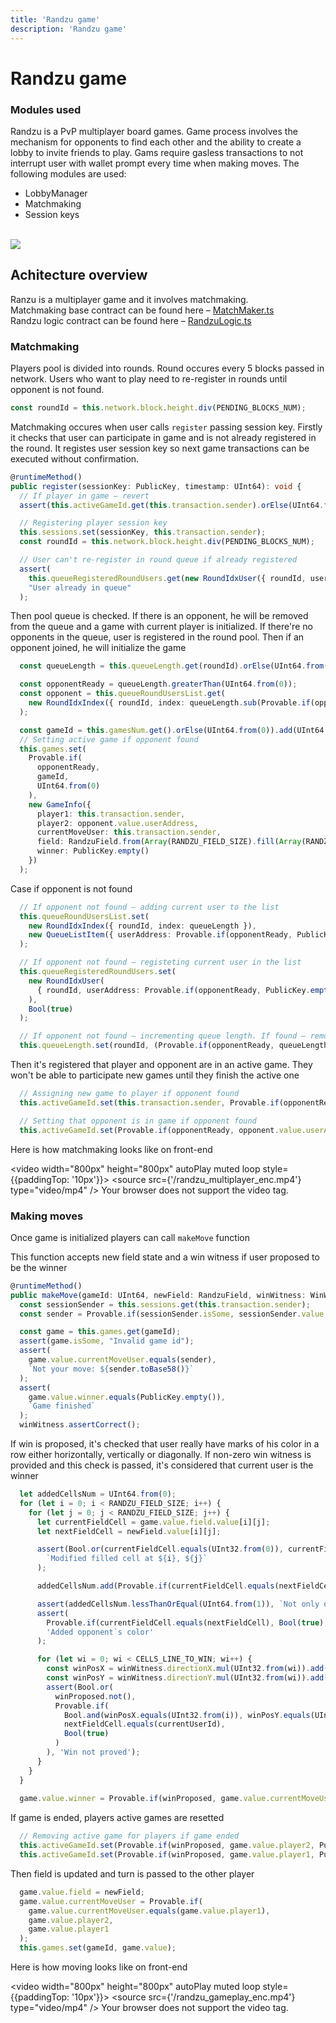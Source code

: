 ```yaml
---
title: 'Randzu game'
description: 'Randzu game'
---
```



# Randzu game

### Modules used
Randzu is a PvP multiplayer board games.
Game process involves the mechanism for opponents to find each other and the ability to create a lobby to invite friends to play.
Gams require gasless transactions to not interrupt user with wallet prompt every time when making moves.
The following modules are used:
- LobbyManager
- Matchmaking
- Session keys

<br/>
<Image src="/zknoid_for_developers/games_architecture/randzu_checkers_modules.jpeg" width={1280} height={720}/>


## Achitecture overview

Ranzu is a multiplayer game and it involves matchmaking.<br />
Matchmaking base contract can be found here – [MatchMaker.ts](https://github.com/ZkNoid/zknoid/blob/develop/packages/chain/src/engine/MatchMaker.ts)<br />
Randzu logic contract can be found here – [RandzuLogic.ts](https://github.com/ZkNoid/zknoid/blob/develop/packages/chain/src/randzu/RandzuLogic.ts)

### Matchmaking

Players pool is divided into rounds. Round occures every 5 blocks passed in network. 
Users who want to play need to re-register in rounds until opponent is not found. 

```typescript
const roundId = this.network.block.height.div(PENDING_BLOCKS_NUM);
```

Matchmaking occures when user calls `register` passing session key. 
Firstly it checks that user can participate in game and is not already registered in the round.
It registes user session key so next game transactions can be executed without confirmation.

```typescript
@runtimeMethod()
public register(sessionKey: PublicKey, timestamp: UInt64): void {
  // If player in game – revert
  assert(this.activeGameId.get(this.transaction.sender).orElse(UInt64.from(0)).equals(UInt64.from(0)), "Player already in game");

  // Registering player session key
  this.sessions.set(sessionKey, this.transaction.sender);
  const roundId = this.network.block.height.div(PENDING_BLOCKS_NUM);

  // User can't re-register in round queue if already registered
  assert(
    this.queueRegisteredRoundUsers.get(new RoundIdxUser({ roundId, userAddress: this.transaction.sender })).isSome.not(),
    "User already in queue"
  );
```

Then pool queue is checked. If there is an opponent, he will be removed from the queue and a game with current player is initialized.
If there're no opponents in the queue, user is registered in the round pool. Then if an opponent joined, he will initialize the game

```typescript
  const queueLength = this.queueLength.get(roundId).orElse(UInt64.from(0));

  const opponentReady = queueLength.greaterThan(UInt64.from(0));
  const opponent = this.queueRoundUsersList.get(
    new RoundIdxIndex({ roundId, index: queueLength.sub(Provable.if(opponentReady, UInt64.from(1), UInt64.from(0))) })
  );

  const gameId = this.gamesNum.get().orElse(UInt64.from(0)).add(UInt64.from(1));
  // Setting active game if opponent found
  this.games.set(
    Provable.if(
      opponentReady,
      gameId,
      UInt64.from(0)
    ),
    new GameInfo({
      player1: this.transaction.sender,
      player2: opponent.value.userAddress,
      currentMoveUser: this.transaction.sender,
      field: RandzuField.from(Array(RANDZU_FIELD_SIZE).fill(Array(RANDZU_FIELD_SIZE).fill(0))),
      winner: PublicKey.empty()
    })
  );
```

Case if opponent is not found

```typescript
  // If opponent not found – adding current user to the list
  this.queueRoundUsersList.set(
    new RoundIdxIndex({ roundId, index: queueLength }),
    new QueueListItem({ userAddress: Provable.if(opponentReady, PublicKey.empty(), this.transaction.sender), registrationTimestamp: timestamp })
  );

  // If opponent not found – registeting current user in the list
  this.queueRegisteredRoundUsers.set(
    new RoundIdxUser(
      { roundId, userAddress: Provable.if(opponentReady, PublicKey.empty(), this.transaction.sender) }
    ),
    Bool(true)
  );

  // If opponent not found – incrementing queue length. If found – removing opponent by length decreasing 
  this.queueLength.set(roundId, (Provable.if(opponentReady, queueLength.sub(Provable.if(opponentReady, UInt64.from(1), UInt64.from(0))), queueLength.add(1))));
```

Then it's registered that player and opponent are in an active game. They won't be able to participate new games until they finish the active one

```typescript
  // Assigning new game to player if opponent found
  this.activeGameId.set(this.transaction.sender, Provable.if(opponentReady, gameId, UInt64.from(0)));

  // Setting that opponent is in game if opponent found
  this.activeGameId.set(Provable.if(opponentReady, opponent.value.userAddress, PublicKey.empty()), gameId);
```

Here is how matchmaking looks like on front-end

<video width="800px" height="800px" autoPlay muted loop style={{paddingTop: '10px'}}>
  <source src={'/randzu_multiplayer_enc.mp4'} type="video/mp4" />
    Your browser does not support the video tag.
</video>


### Making moves

Once game is initialized players can call `makeMove` function 

This function accepts new field state and a win witness if user proposed to be the winner

```typescript
@runtimeMethod()
public makeMove(gameId: UInt64, newField: RandzuField, winWitness: WinWitness): void {
  const sessionSender = this.sessions.get(this.transaction.sender);
  const sender = Provable.if(sessionSender.isSome, sessionSender.value, this.transaction.sender);

  const game = this.games.get(gameId);
  assert(game.isSome, "Invalid game id");
  assert(
    game.value.currentMoveUser.equals(sender),
    `Not your move: ${sender.toBase58()}`
  );
  assert(
    game.value.winner.equals(PublicKey.empty()),
    `Game finished`
  );
  winWitness.assertCorrect();
```

If win is proposed, it's checked that user really have marks of his color in a row either horizontally, vertically or diagonally.
If non-zero win witness is provided and this check is passed, it's considered that current user is the winner

```typescript
  let addedCellsNum = UInt64.from(0);
  for (let i = 0; i < RANDZU_FIELD_SIZE; i++) {
    for (let j = 0; j < RANDZU_FIELD_SIZE; j++) {
      let currentFieldCell = game.value.field.value[i][j];
      let nextFieldCell = newField.value[i][j];

      assert(Bool.or(currentFieldCell.equals(UInt32.from(0)), currentFieldCell.equals(nextFieldCell)),
        `Modified filled cell at ${i}, ${j}`
      );

      addedCellsNum.add(Provable.if(currentFieldCell.equals(nextFieldCell), UInt64.from(0), UInt64.from(1)));

      assert(addedCellsNum.lessThanOrEqual(UInt64.from(1)), `Not only one cell added. Error at ${i}, ${j}`);
      assert(
        Provable.if(currentFieldCell.equals(nextFieldCell), Bool(true), nextFieldCell.equals(currentUserId)),
        'Added opponent`s color'
      );

      for (let wi = 0; wi < CELLS_LINE_TO_WIN; wi++) {
        const winPosX = winWitness.directionX.mul(UInt32.from(wi)).add(winWitness.x);
        const winPosY = winWitness.directionY.mul(UInt32.from(wi)).add(winWitness.y);
        assert(Bool.or(
          winProposed.not(),
          Provable.if(
            Bool.and(winPosX.equals(UInt32.from(i)), winPosY.equals(UInt32.from(j))),
            nextFieldCell.equals(currentUserId),
            Bool(true)
          )
        ), 'Win not proved');
      }
    }
  }
  
  game.value.winner = Provable.if(winProposed, game.value.currentMoveUser, PublicKey.empty());
```

If game is ended, players active games are resetted

```typescript
  // Removing active game for players if game ended
  this.activeGameId.set(Provable.if(winProposed, game.value.player2, PublicKey.empty()), UInt64.from(0));
  this.activeGameId.set(Provable.if(winProposed, game.value.player1, PublicKey.empty()), UInt64.from(0));
```

Then field is updated and turn is passed to the other player

```typescript
  game.value.field = newField;
  game.value.currentMoveUser = Provable.if(
    game.value.currentMoveUser.equals(game.value.player1),
    game.value.player2,
    game.value.player1
  );
  this.games.set(gameId, game.value);
```

Here is how moving looks like on front-end

<video width="800px" height="800px" autoPlay muted loop style={{paddingTop: '10px'}}>
  <source src={'/randzu_gameplay_enc.mp4'} type="video/mp4" />
    Your browser does not support the video tag.
</video>

